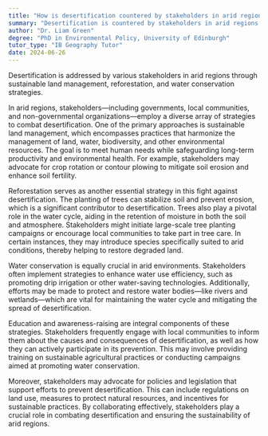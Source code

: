 ```yaml
---
title: "How is desertification countered by stakeholders in arid regions?"
summary: "Desertification is countered by stakeholders in arid regions through sustainable land management, reforestation, and water conservation strategies."
author: "Dr. Liam Green"
degree: "PhD in Environmental Policy, University of Edinburgh"
tutor_type: "IB Geography Tutor"
date: 2024-06-26
---
```


Desertification is addressed by various stakeholders in arid regions through sustainable land management, reforestation, and water conservation strategies.

In arid regions, stakeholders—including governments, local communities, and non-governmental organizations—employ a diverse array of strategies to combat desertification. One of the primary approaches is sustainable land management, which encompasses practices that harmonize the management of land, water, biodiversity, and other environmental resources. The goal is to meet human needs while safeguarding long-term productivity and environmental health. For example, stakeholders may advocate for crop rotation or contour plowing to mitigate soil erosion and enhance soil fertility.

Reforestation serves as another essential strategy in this fight against desertification. The planting of trees can stabilize soil and prevent erosion, which is a significant contributor to desertification. Trees also play a pivotal role in the water cycle, aiding in the retention of moisture in both the soil and atmosphere. Stakeholders might initiate large-scale tree planting campaigns or encourage local communities to take part in tree care. In certain instances, they may introduce species specifically suited to arid conditions, thereby helping to restore degraded land.

Water conservation is equally crucial in arid environments. Stakeholders often implement strategies to enhance water use efficiency, such as promoting drip irrigation or other water-saving technologies. Additionally, efforts may be made to protect and restore water bodies—like rivers and wetlands—which are vital for maintaining the water cycle and mitigating the spread of desertification.

Education and awareness-raising are integral components of these strategies. Stakeholders frequently engage with local communities to inform them about the causes and consequences of desertification, as well as how they can actively participate in its prevention. This may involve providing training on sustainable agricultural practices or conducting campaigns aimed at promoting water conservation.

Moreover, stakeholders may advocate for policies and legislation that support efforts to prevent desertification. This can include regulations on land use, measures to protect natural resources, and incentives for sustainable practices. By collaborating effectively, stakeholders play a crucial role in combating desertification and ensuring the sustainability of arid regions.
    